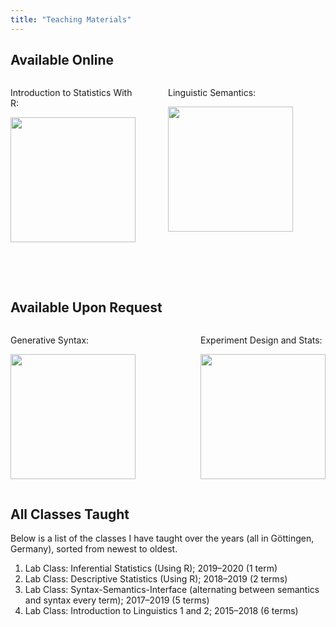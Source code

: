 ```yaml
---
title: "Teaching Materials"
---
```


## Available Online

:::: {style="display: flex;"}

::: {}

Introduction to Statistics With R: 

<a href="https://mkthalmann.github.io/inferenz/">
<p align="center">
<img src="media/images/inference.jpg" width="200">
</p>
</a>

:::

::: {.column width="15%"}
\ 
<!-- an empty Div (with a white space), serving as
a column separator -->
:::


::: {}

Linguistic Semantics:

<a href="https://github.com/mkthalmann/home/tree/master/media/teaching/AS_semantik.pdf">
<p align="center">
<img src="media/images/AS_semantik.jpg" width="200">
</p>
</a>

:::

::: {.column width="15%"}
\ 
<!-- an empty Div (with a white space), serving as
a column separator -->
:::

::::

<br><br>

## Available Upon Request

:::: {style="display: flex;"}

::: {}

Generative Syntax:

<p align="center">
<img src="media/images/AS_syntax.jpg" width="200">
</p>

:::

::: {.column width="15%"}
\ 
<!-- an empty Div (with a white space), serving as
a column separator -->
:::

::: {}

Experiment Design and Stats: 

<p align="center">
<img src="media/images/stats.jpg" width="200">
</p>

:::

::::

## All Classes Taught

Below is a list of the classes I have taught over the years (all in Göttingen, Germany), sorted from newest to oldest.

1. Lab Class: Inferential Statistics (Using R); 2019--2020 (1 term)
<!-- 1. [with Katharina Paul and Maik Thalmann] Masterseminar: Grammatikalisierung 18/19-->
1. Lab Class: Descriptive Statistics (Using R); 2018--2019 (2 terms)
<!-- 1. [with Katharina Paul and Maik Thalmann] Masterseminar: Sprechakte 17/18 -->
1. Lab Class: Syntax-Semantics-Interface (alternating between semantics and syntax every term); 2017--2019 (5 terms)
1. Lab Class: Introduction to Linguistics 1 and 2; 2015--2018 (6 terms)
